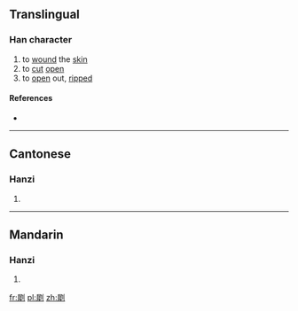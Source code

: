 ==Translingual==

===Han character===
{{Han char|rn=18|rad=刀|as=12|sn=14|four=|canj=尸手中弓 (SQLN)|ids=⿰[[犀]][[刂]]}}

# to [[wound]] the [[skin]]
# to [[cut]] [[open]]
# to [[open]] out, [[ripped]]

====References====
* {{Han ref|kx=0143.300|hdz=10356.100|uh=34FE|ud=13566}}

----

==Cantonese==

===Hanzi===
{{yue-hanzi|jyut=|y=saai1}}

# {{defn|lang=yue|sort=刀12}}

----

==Mandarin==

===Hanzi===
{{cmn-hanzi|pin=[[xī]] ([[xi1]])|wg=hsi<sup>1</sup>}}

# {{defn|lang=cmn|sort=刀12}}

[[fr:㓾]]
[[pl:㓾]]
[[zh:㓾]]
